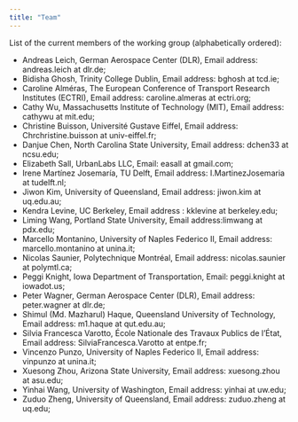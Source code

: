 ```yaml
---
title: "Team"
---
```


List of the current members of the working group (alphabetically ordered):

-   Andreas Leich, German Aerospace Center (DLR), Email address: andreas.leich at dlr.de;
-   Bidisha Ghosh, Trinity College Dublin, Email address: bghosh at tcd.ie;
-   Caroline Alméras, The European Conference of Transport Research Institutes (ECTRI), Email address: caroline.almeras at ectri.org;
-   Cathy Wu, Massachusetts Institute of Technology (MIT), Email address: cathywu at mit.edu;
-   Christine Buisson, Université Gustave Eiffel, Email address: Chrchristine.buisson at univ-eiffel.fr;
-   Danjue Chen, North Carolina State University, Email address: dchen33 at ncsu.edu;
-   Elizabeth Sall, UrbanLabs LLC, Email: easall at gmail.com;
-   Irene Martínez Josemaría, TU Delft, Email address: I.MartinezJosemaria at tudelft.nl;
-   Jiwon Kim, University of Queensland, Email address: jiwon.kim at uq.edu.au;
-   Kendra Levine, UC Berkeley, Email address : kklevine at berkeley.edu;
-   Liming Wang, Portland State University, Email address:limwang at pdx.edu;
-   Marcello Montanino, University of Naples Federico II, Email address: marcello.montanino at unina.it;
-   Nicolas Saunier, Polytechnique Montréal, Email address: nicolas.saunier at polymtl.ca;
-   Peggi Knight, Iowa Department of Transportation, Email: peggi.knight at iowadot.us;
-   Peter Wagner, German Aerospace Center (DLR), Email address: peter.wagner at dlr.de;
-   Shimul (Md. Mazharul) Haque, Queensland University of Technology, Email address: m1.haque at qut.edu.au;
-   Silvia Francesca Varotto, École Nationale des Travaux Publics de l'État, Email address: SilviaFrancesca.Varotto at entpe.fr;
-   Vincenzo Punzo, University of Naples Federico II, Email address: vinpunzo at unina.it;
-   Xuesong Zhou, Arizona State University, Email address: xuesong.zhou at asu.edu;
-   Yinhai Wang, University of Washington, Email address: yinhai at uw.edu;
-   Zuduo Zheng, University of Queensland, Email address: zuduo.zheng at uq.edu;
